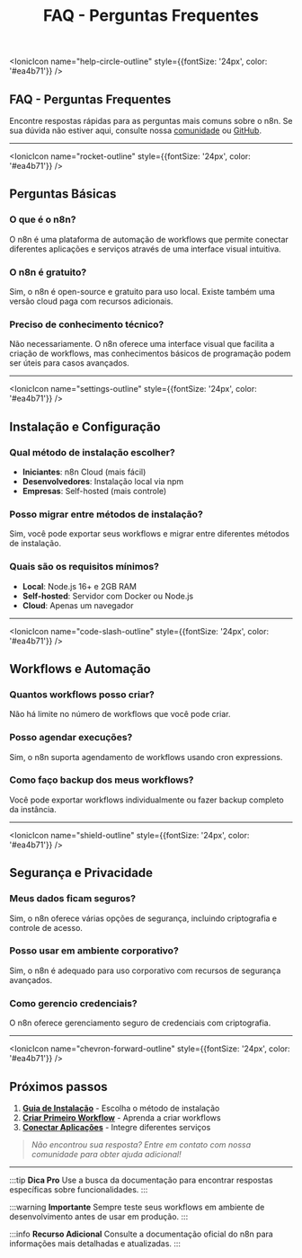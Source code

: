 ﻿---
sidebar_position: 5
title: FAQ - Perguntas Frequentes
description: Encontre respostas rápidas para as perguntas mais comuns sobre o n8n
keywords: [n8n, faq, perguntas frequentes, dúvidas, ajuda, troubleshooting]
---

<IonicIcon name="help-circle-outline" style={{fontSize: '24px', color: '#ea4b71'}} />

## FAQ - Perguntas Frequentes

Encontre respostas rápidas para as perguntas mais comuns sobre o n8n. Se sua dúvida não estiver aqui, consulte nossa [comunidade](../comunidade/index.mdx) ou [GitHub](https://github.com/tatyquebralayout/n8n-Doc-pt-BR).

---

<IonicIcon name="rocket-outline" style={{fontSize: '24px', color: '#ea4b71'}} />

## Perguntas Básicas

### O que é o n8n?

O n8n é uma plataforma de automação de workflows que permite conectar diferentes aplicações e serviços através de uma interface visual intuitiva.

### O n8n é gratuito?

Sim, o n8n é open-source e gratuito para uso local. Existe também uma versão cloud paga com recursos adicionais.

### Preciso de conhecimento técnico?

Não necessariamente. O n8n oferece uma interface visual que facilita a criação de workflows, mas conhecimentos básicos de programação podem ser úteis para casos avançados.

---

<IonicIcon name="settings-outline" style={{fontSize: '24px', color: '#ea4b71'}} />

## Instalação e Configuração

### Qual método de instalação escolher?

- **Iniciantes**: n8n Cloud (mais fácil)
- **Desenvolvedores**: Instalação local via npm
- **Empresas**: Self-hosted (mais controle)

### Posso migrar entre métodos de instalação?

Sim, você pode exportar seus workflows e migrar entre diferentes métodos de instalação.

### Quais são os requisitos mínimos?

- **Local**: Node.js 16+ e 2GB RAM
- **Self-hosted**: Servidor com Docker ou Node.js
- **Cloud**: Apenas um navegador

---

<IonicIcon name="code-slash-outline" style={{fontSize: '24px', color: '#ea4b71'}} />

## Workflows e Automação

### Quantos workflows posso criar?

Não há limite no número de workflows que você pode criar.

### Posso agendar execuções?

Sim, o n8n suporta agendamento de workflows usando cron expressions.

### Como faço backup dos meus workflows?

Você pode exportar workflows individualmente ou fazer backup completo da instância.

---

<IonicIcon name="shield-outline" style={{fontSize: '24px', color: '#ea4b71'}} />

## Segurança e Privacidade

### Meus dados ficam seguros?

Sim, o n8n oferece várias opções de segurança, incluindo criptografia e controle de acesso.

### Posso usar em ambiente corporativo?

Sim, o n8n é adequado para uso corporativo com recursos de segurança avançados.

### Como gerencio credenciais?

O n8n oferece gerenciamento seguro de credenciais com criptografia.

---

<IonicIcon name="chevron-forward-outline" style={{fontSize: '24px', color: '#ea4b71'}} />

## Próximos passos

1. **[Guia de Instalação](./guia-instalacao)** - Escolha o método de instalação
2. **[Criar Primeiro Workflow](./criar-primeiro-workflow)** - Aprenda a criar workflows
3. **[Conectar Aplicações](./conectar-aplicacoes)** - Integre diferentes serviços

> *Não encontrou sua resposta? Entre em contato com nossa comunidade para obter ajuda adicional!*

---

:::tip **Dica Pro**
Use a busca da documentação para encontrar respostas específicas sobre funcionalidades.
:::

:::warning **Importante**
Sempre teste seus workflows em ambiente de desenvolvimento antes de usar em produção.
:::

:::info **Recurso Adicional**
Consulte a documentação oficial do n8n para informações mais detalhadas e atualizadas.
:::
